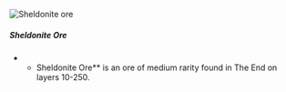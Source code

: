 ![Sheldonite ore](/mods/techreborn/sheldonite_ore.png)

##### Sheldonite Ore

-   -   Sheldonite Ore** is an ore of medium rarity found in The End
        on layers 10-250.
